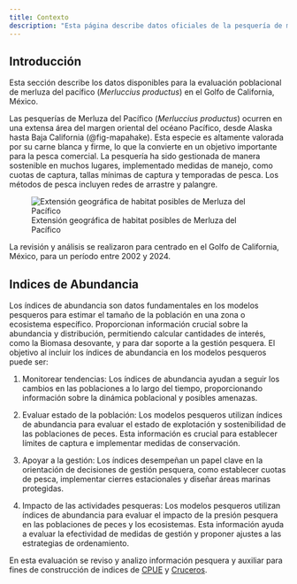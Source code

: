 ```yaml
---
title: Contexto
description: "Esta página describe datos oficiales de la pesquería de merluza del pacífico (*Merluccius productus*) obtenida en el Golfo de California, México."
---
```


## Introducción

Esta sección describe los datos disponibles para la evaluación poblacional de merluza del pacífico
(*Merluccius productus*) en el Golfo de California, México.

Las pesquerías de Merluza del Pacífico (*Merluccius productus*) ocurren en una extensa área del margen
oriental del océano Pacífico, desde Alaska hasta Baja California (@fig-mapahake). Esta especie es altamente
valorada por su carne blanca y firme, lo que la convierte en un objetivo importante para la pesca comercial.
La pesquería ha sido gestionada de manera sostenible en muchos lugares, implementado medidas de manejo, como
cuotas de captura, tallas mínimas de captura y temporadas de pesca. Los métodos de pesca incluyen redes de
arrastre y palangre.

![Extensión geográfica de habitat posibles de Merluza del
Pacífico](/files/pesca/pic_Fis-22908.jpg){#fig-mapahake fig-align="center"}

La revisión y análisis se realizaron para centrado en el Golfo de California, México, para un período entre
2002 y 2024.

## Indices de Abundancia

Los índices de abundancia son datos fundamentales en los modelos pesqueros para estimar el tamaño de la
población en una zona o ecosistema específico. Proporcionan información crucial sobre la abundancia y
distribución, permitiendo calcular cantidades de interés, como la Biomasa desovante, y para dar soporte a la
gestión pesquera. El objetivo al incluir los índices de abundancia en los modelos pesqueros puede ser:

1.  Monitorear tendencias: Los índices de abundancia ayudan a seguir los cambios en las poblaciones a lo largo
    del tiempo, proporcionando información sobre la dinámica poblacional y posibles amenazas.

2.  Evaluar estado de la población: Los modelos pesqueros utilizan índices de abundancia para evaluar el
    estado de explotación y sostenibilidad de las poblaciones de peces. Esta información es crucial para
    establecer límites de captura e implementar medidas de conservación.

3.  Apoyar a la gestión: Los índices desempeñan un papel clave en la orientación de decisiones de gestión
    pesquera, como establecer cuotas de pesca, implementar cierres estacionales y diseñar áreas marinas
    protegidas.

4.  Impacto de las actividades pesqueras: Los modelos pesqueros utilizan índices de abundancia para evaluar el
    impacto de la presión pesquera en las poblaciones de peces y los ecosistemas. Esta información ayuda a
    evaluar la efectividad de medidas de gestión y proponer ajustes a las estrategias de ordenamiento.

En esta evaluación se reviso y analizo información pesquera y auxiliar para fines de construcción de indices
de [CPUE](/datos/01-oficiales.qmd) y [Cruceros](/datos/01-cruceros.qmd).
